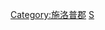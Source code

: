 {{Commonscat|Towns and villages in Shropshire}}

[[Category:施洛普郡|Category:施洛普郡]]
[[Category:英格蘭各郡城鎮|S]]